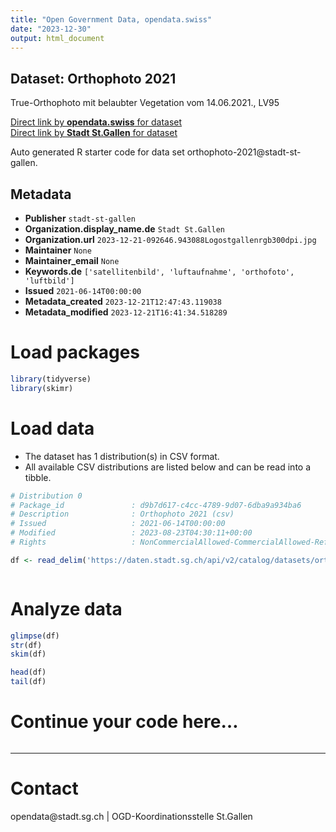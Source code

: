 ```yaml
---
title: "Open Government Data, opendata.swiss"
date: "2023-12-30"
output: html_document
---
```


## Dataset: Orthophoto 2021

True-Orthophoto mit belaubter Vegetation vom 14.06.2021., LV95

[Direct link by **opendata.swiss** for dataset](https://opendata.swiss/de/dataset/orthophoto-2021)<br>
[Direct link by **Stadt St.Gallen** for dataset](https://daten.stadt.sg.ch/explore/dataset/orthophoto-2021/)

Auto generated R starter code for data set orthophoto-2021@stadt-st-gallen.

## Metadata

- **Publisher** `stadt-st-gallen`
- **Organization.display_name.de** `Stadt St.Gallen`
- **Organization.url** `2023-12-21-092646.943088Logostgallenrgb300dpi.jpg`
- **Maintainer** `None`
- **Maintainer_email** `None`
- **Keywords.de** `['satellitenbild', 'luftaufnahme', 'orthofoto', 'luftbild']`
- **Issued** `2021-06-14T00:00:00`
- **Metadata_created** `2023-12-21T12:47:43.119038`
- **Metadata_modified** `2023-12-21T16:41:34.518289`


# Load packages

```r

library(tidyverse)
library(skimr)

```

# Load data

-   The dataset has 1 distribution(s) in CSV format.
-   All available CSV distributions are listed below and can be read into a tibble.

```r

# Distribution 0
# Package_id               : d9b7d617-c4cc-4789-9d07-6dba9a934ba6
# Description              : Orthophoto 2021 (csv)
# Issued                   : 2021-06-14T00:00:00
# Modified                 : 2023-08-23T04:30:11+00:00
# Rights                   : NonCommercialAllowed-CommercialAllowed-ReferenceRequired

df <- read_delim('https://daten.stadt.sg.ch/api/v2/catalog/datasets/orthophoto-2021/exports/csv')



```

# Analyze data

```r

glimpse(df)
str(df)
skim(df)

head(df)
tail(df)

```

# Continue your code here...

```r

```

------------------------------------------------------------------------

# Contact

opendata@stadt.sg.ch | OGD-Koordinationsstelle St.Gallen
